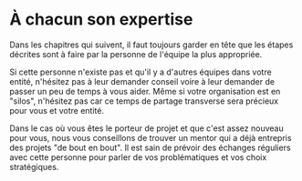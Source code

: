 # À chacun son expertise

Dans les chapitres qui suivent, il faut toujours garder en tête que les étapes décrites sont à faire par la personne de l'équipe la plus appropriée.

Si cette personne n'existe pas et qu'il y a d'autres équipes dans votre entité, n'hésitez pas à leur demander conseil voire à leur demander de passer un peu de temps à vous aider. Même si votre organisation est en "silos", n'hésitez pas car ce temps de partage transverse sera précieux pour vous et votre entité.

Dans le cas où vous êtes le porteur de projet et que c'est assez nouveau pour vous, nous vous conseillons de trouver un mentor qui a déjà entrepris des projets "de bout en bout". Il est sain de prévoir des échanges réguliers avec cette personne pour parler de vos problématiques et vos choix stratégiques.
